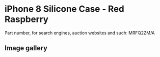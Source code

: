 
# iPhone 8 Silicone Case - Red Raspberry

Part number, for search engines, auction websites and such: MRFQ2ZM/A

## Image gallery

<div style={{ width: "768px" }}>
  <GalleryComponent
    images={[
      {
        original: "/everysource/MRFQ2.webp",
        thumbnail: "/everypreview/MRFQ2.webp",
      },
      {
        original: "/everysource/MRFQ2_AV1_GOLD.webp",
        thumbnail: "/everypreview/MRFQ2_AV1_GOLD.webp",
      },
      {
        original: "/everysource/MRFQ2_AV1_SILVER.webp",
        thumbnail: "/everypreview/MRFQ2_AV1_SILVER.webp",
      },
      {
        original: "/everysource/MRFQ2_AV1_SPACE_GRAY.webp",
        thumbnail: "/everypreview/MRFQ2_AV1_SPACE_GRAY.webp",
      },
      {
        original: "/everysource/MRFQ2_AV2.webp",
        thumbnail: "/everypreview/MRFQ2_AV2.webp",
      }
    ]}
  />
</div>
